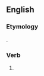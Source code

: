 ==English==

===Etymology===
{{suffix|disarm|est|lang=en}}.

===Verb===
{{head|en|verb form}}

# {{en-archaic second-person singular of|disarm|lang=en}}